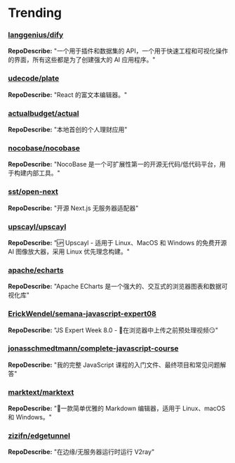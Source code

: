 # Trending

### [langgenius/dify](https://github.com/langgenius/dify)
**RepoDescribe:** "一个用于插件和数据集的 API，一个用于快速工程和可视化操作的界面，所有这些都是为了创建强大的 AI 应用程序。"
  

### [udecode/plate](https://github.com/udecode/plate)
**RepoDescribe:** "React 的富文本编辑器。"
  

### [actualbudget/actual](https://github.com/actualbudget/actual)
**RepoDescribe:** "本地首创的个人理财应用"
  

### [nocobase/nocobase](https://github.com/nocobase/nocobase)
**RepoDescribe:** "NocoBase 是一个可扩展性第一的开源无代码/低代码平台，用于构建内部工具。"
  

### [sst/open-next](https://github.com/sst/open-next)
**RepoDescribe:** "开源 Next.js 无服务器适配器"
  

### [upscayl/upscayl](https://github.com/upscayl/upscayl)
**RepoDescribe:** "🆙 Upscayl - 适用于 Linux、MacOS 和 Windows 的免费开源 AI 图像放大器，采用 Linux 优先理念构建。"
  

### [apache/echarts](https://github.com/apache/echarts)
**RepoDescribe:** "Apache ECharts 是一个强大的、交互式的浏览器图表和数据可视化库"
  

### [ErickWendel/semana-javascript-expert08](https://github.com/ErickWendel/semana-javascript-expert08)
**RepoDescribe:** "JS Expert Week 8.0 - 🎥在浏览器中上传之前预处理视频😏"
  

### [jonasschmedtmann/complete-javascript-course](https://github.com/jonasschmedtmann/complete-javascript-course)
**RepoDescribe:** "我的完整 JavaScript 课程的入门文件、最终项目和常见问题解答"
  

### [marktext/marktext](https://github.com/marktext/marktext)
**RepoDescribe:** "📝一款简单优雅的 Markdown 编辑器，适用于 Linux、macOS 和 Windows。"
  

### [zizifn/edgetunnel](https://github.com/zizifn/edgetunnel)
**RepoDescribe:** "在边缘/无服务器运行时运行 V2ray"
  

